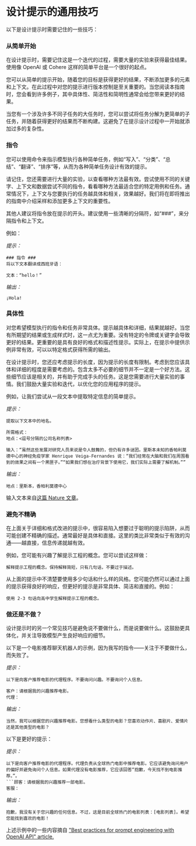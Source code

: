 # 设计提示的通用技巧

以下是设计提示时需要记住的一些技巧：

### 从简单开始
在设计提示时，需要记住这是一个迭代的过程，需要大量的实验来获得最佳结果。使用像 OpenAI 或 Cohere 这样的简单平台是一个很好的起点。

您可以从简单的提示开始，随着您的目标是获得更好的结果，不断添加更多的元素和上下文。在此过程中对您的提示进行版本控制是至关重要的。当您阅读本指南时，您会看到许多例子，其中具体性、简洁性和简明性通常会给您带来更好的结果。

当您有一个涉及许多不同子任务的大任务时，您可以尝试将任务分解为更简单的子任务，并随着获得更好的结果而不断构建。这避免了在提示设计过程中一开始就添加过多的复杂性。

### 指令
您可以使用命令来指示模型执行各种简单任务，例如“写入”、“分类”、“总结”、“翻译”、“排序”等，从而为各种简单任务设计有效的提示。

请记住，您还需要进行大量的实验，以查看哪种方法最有效。尝试使用不同的关键字、上下文和数据尝试不同的指令，看看哪种方法最适合您的特定用例和任务。通常情况下，上下文与您要执行的任务越具体和相关，效果越好。我们将在即将推出的指南中介绍采样和添加更多上下文的重要性。

其他人建议将指令放在提示的开头。建议使用一些清晰的分隔符，如“###”，来分隔指令和上下文。

例如：

*提示：*
```
### 指令 ###
将以下文本翻译成西班牙语：

文本：“hello！”
```

*输出：*
```
¡Hola!
```

### 具体性
对您希望模型执行的指令和任务非常具体。提示越具体和详细，结果就越好。当您有所期望的结果或生成样式时，这一点尤为重要。没有特定的令牌或关键字会导致更好的结果。更重要的是具有良好的格式和描述性提示。实际上，在提示中提供示例非常有效，可以以特定格式获得所需的输出。

在设计提示时，您还应考虑提示的长度，因为提示的长度有限制。考虑到您应该具体和详细的程度是需要考虑的。包含太多不必要的细节并不一定是一个好方法。这些细节应该是相关的，并有助于完成手头的任务。这是您需要进行大量实验的事情。我们鼓励大量实验和迭代，以优化您的应用程序的提示。

例如，让我们尝试从一段文本中提取特定信息的简单提示。

*提示：*
```
提取以下文本中的地名。

所需格式：
地点：<逗号分隔的公司名称列表>

输入：“虽然这些发展对研究人员来说是令人鼓舞的，但仍有许多谜团。里斯本未知的香帕利莫德中心的神经免疫学家 Henrique Veiga-Fernandes 说：“我们经常在大脑和我们在周围看到的效果之间有一个黑匣子。”“如果我们想在治疗背景下使用它，我们实际上需要了解机制。””
```

*输出：*
```
地点：里斯本，香帕利莫德中心
```

输入文本来自[这篇 Nature 文章](https://www.nature.com/articles/d41586-023-00509-z)。

### 避免不精确
在上面关于详细和格式改进的提示中，很容易陷入想要过于聪明的提示陷阱，从而可能创建不精确的描述。通常最好是具体和直接。这里的类比非常类似于有效的沟通——越直接，信息传递就越有效。

例如，您可能有兴趣了解提示工程的概念。您可以尝试这样做：

```
解释提示工程的概念。保持解释简短，只有几句话，不要过于描述。
```

从上面的提示中不清楚要使用多少句话和什么样的风格。您可能仍然可以通过上面的提示获得良好的响应，但更好的提示是非常具体、简洁和直接的。例如：

```
使用 2-3 句话向高中学生解释提示工程的概念。
```

### 做还是不做？
设计提示时的另一个常见技巧是避免说不要做什么，而是说要做什么。这鼓励更具体化，并关注导致模型产生良好响应的细节。

以下是一个电影推荐聊天机器人的示例，因为我写的指令——关注于不要做什么，而失败了。

*提示：*
```
以下是向客户推荐电影的代理程序。不要询问兴趣。不要询问个人信息。

客户：请根据我的兴趣推荐电影。
代理：
```

*输出：*
```
当然，我可以根据您的兴趣推荐电影。您想看什么类型的电影？您喜欢动作片、喜剧片、爱情片还是其他类型的电影？
```

以下是更好的提示：

*提示：*
```
以下是向客户推荐电影的代理程序。代理负责从全球热门电影中推荐电影。它应该避免询问用户的偏好并避免询问个人信息。如果代理没有电影推荐，它应该回答“抱歉，今天找不到电影推荐。”。
```顾客：请根据我的兴趣推荐一部电影。
客服：

```
*输出：*
```
抱歉，我没有关于您兴趣的任何信息。不过，这是目前全球热门的电影列表：[电影列表]。希望您能找到喜欢的电影！
```

上述示例中的一些内容摘自 ["Best practices for prompt engineering with OpenAI API" article.](https://help.openai.com/en/articles/6654000-best-practices-for-prompt-engineering-with-openai-api)